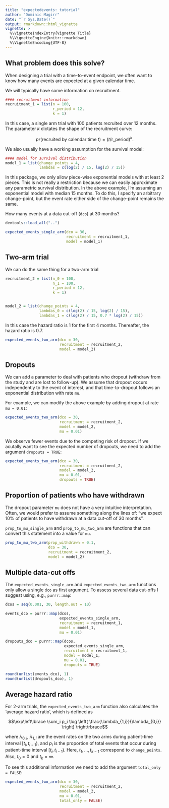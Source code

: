 ```yaml
---
title: "expectedevents: tutorial"
author: "Dominic Magirr"
date: "`r Sys.Date()`"
output: rmarkdown::html_vignette
vignette: >
  %\VignetteIndexEntry{Vignette Title}
  %\VignetteEngine{knitr::rmarkdown}
  %\VignetteEncoding{UTF-8}
---
```



## What problem does this solve?

When designing a trial with a time-to-event endpoint, we often want to know how many events are expected at a given calendar time.

We will typically have some information on recruitment.

```r
#### recruitment information
recruitment_1 = list(n = 100, 
                     r_period = 12, 
                     k = 1)
```

In this case, a single arm trial with 100 patients recruited over 12 months. The parameter $k$ dictates the shape of the recruitment curve:

$$pr(\text{recruited by calendar time t}) = (t / \text{r_period}) ^ k.$$

We also usually have a working assumption for the survival model:


```r
#### model for survival distribution
model_1 = list(change_points = 4, 
               lambdas = c(log(2) / 15, log(2) / 15))

```


In this package, we only allow piece-wise exponential models with at least 2 pieces. This is not really a restriction because we can easily approximate any parametric survival distribution. In the above example, I'm assuming an exponential model with median 15 months. To do this, I specify an arbitrary change-point, but the event rate either side of the change-point remains the same.


How many events at a data cut-off (`dco`) at 30 months?

```r
devtools::load_all("..")

expected_events_single_arm(dco = 30,
                           recruitment = recruitment_1,
                           model = model_1)
```


## Two-arm trial

We can do the same thing for a two-arm trial

```r
recruitment_2 = list(n_0 = 100, 
                     n_1 = 100, 
                     r_period = 12, 
                     k = 1)


model_2 = list(change_points = 4, 
               lambdas_0 = c(log(2) / 15, log(2) / 15), 
               lambdas_1 = c(log(2) / 15, 0.7 * log(2) / 15))


```

In this case the hazard ratio is 1 for the first 4 months. Thereafter, the hazard ratio is 0.7.

```r
expected_events_two_arm(dco = 30,
                        recruitment = recruitment_2,
                        model = model_2)

```


## Dropouts

We can add a parameter to deal with patients who dropout (withdraw from the study and are lost to follow-up). We assume that dropout occurs independently to the event of interest, and that time-to-dropout follows an exponential distribution with rate `mu`.

For example, we can modify the above example by adding dropout at rate `mu = 0.01`:

```r
expected_events_two_arm(dco = 30,
                        recruitment = recruitment_2,
                        model = model_2,
                        mu = 0.01)

```

We observe fewer events due to the competing risk of dropout. If we acutally want to see the expected number of dropouts, we need to add the argument `dropouts = TRUE`:

```r
expected_events_two_arm(dco = 30,
                        recruitment = recruitment_2,
                        model = model_2,
                        mu = 0.01,
                        dropouts = TRUE)

```

## Proportion of patients who have withdrawn

The dropout parameter `mu` does not have a very intuitive interpretation. Often, we would prefer to assume something along the lines of: "we expect 10% of patients to have withdrawn at a data cut-off of 30 months".

`prop_to_mu_single_arm` and `prop_to_mu_two_arm` are functions that can convert this statement into a value for `mu`.

```r
prop_to_mu_two_arm(prop_withdrawn = 0.1,
                   dco = 30,
                   recruitment = recruitment_2,
                   model = model_2)
```

## Multiple data-cut offs

The `expected_events_single_arm` and `expected_events_two_arm` functions only allow a single `dco` as first argument. To assess several data cut-offs I suggest using, e.g., `purrr::map`:


```r
dcos = seq(0.001, 30, length.out = 10)

events_dco = purrr::map(dcos,
                        expected_events_single_arm,
                        recruitment = recruitment_1,
                        model = model_1,
                        mu = 0.01)

dropouts_dco = purrr::map(dcos,
                          expected_events_single_arm,
                          recruitment = recruitment_1,
                          model = model_1,
                          mu = 0.01,
                          dropouts = TRUE)

round(unlist(events_dco), 1)
round(unlist(dropouts_dco), 1)
```

## Average hazard ratio

For 2-arm trials, the `expected_events_two_arm` function also calculates the 'average hazard ratio', which is defined as

$$\exp\left\lbrace \sum_i p_i \log \left(  \frac{\lambda_{1,i}}{\lambda_{0,i}} \right) \right\rbrace$$

where $\lambda_{0,i}$, $\lambda_{1,i}$ are the event rates on the two arms during patient-time interval [$t_i, t_{i-1}$), and $p_i$ is the proportion of total events that occur during patient-time interval [$t_i, t_{i-1}$). Here, $t_1,\ldots,t_{k-1}$ correspond to `change_points`. Also, $t_0 = 0$ and $t_{k} = \infty$.


To see this additional information we need to add the argument `total_only = FALSE`:

```r
expected_events_two_arm(dco = 30,
                        recruitment = recruitment_2,
                        model = model_2,
                        mu = 0.01,
                        total_only = FALSE)

```


 
